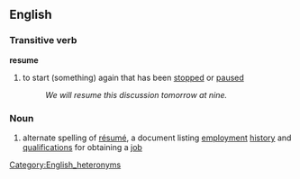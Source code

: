 ==English==

===Transitive verb===
'''resume'''
#to start (something) again that has been [[stop]]ped or [[pause]]d
#:''We will resume this discussion tomorrow at nine.''

===Noun===
#alternate spelling of [[résumé]], a document listing [[employment]] [[history]] and [[qualification]]s for obtaining a [[job]]

[[Category:English_heteronyms]]